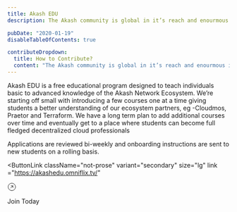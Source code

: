 ```yaml
---
title: Akash EDU
description: The Akash community is global in it’s reach and enourmous in it’s impact. However, due to the size and complexity in the ways members can contribute, there is no central   of all the content that’s educating and inspiring current and future crypto community members.

pubDate: "2020-01-19"
disableTableOfContents: true

contributeDropdown:
  title: How to Contribute?
  content: "The Akash community is global in it’s reach and enourmous in it’s impact. However, due to the size and complexity in the ways members can contribute, there is no central repository of all the content that’s educating and inspiring current and future crypto community members."
---
```


Akash EDU is a free educational program designed to teach individuals basic to advanced knowledge of the Akash Network Ecosystem. We’re starting off small with introducing a few courses one at a time giving students a better understanding of our ecosystem partners, eg -Cloudmos, Praetor and Terraform. We have a long term plan to add additional courses over time and eventually get to a place where students can become full fledged decentralized cloud professionals

Applications are reviewed bi-weekly and onboarding instructions are sent to new students on a rolling basis.


<ButtonLink className="not-prose" variant="secondary" size="lg"
 link ="https://akashedu.omniflix.tv/"
>
  <svg
  class="text-para"
  stroke = "currentColor"
   width="20" height="20" viewBox="0 0 20 20" fill="none" xmlns="http://www.w3.org/2000/svg">
<path d="M7.64062 12.3573L12.3547 7.64319M12.3547 7.64319H8.22988M12.3547 7.64319V11.768"  stroke-linecap="round" stroke-linejoin="round"/>
<path d="M9.9974 18.3333C14.5997 18.3333 18.3307 14.6023 18.3307 9.99996C18.3307 5.39758 14.5997 1.66663 9.9974 1.66663C5.39502 1.66663 1.66406 5.39758 1.66406 9.99996C1.66406 14.6023 5.39502 18.3333 9.9974 18.3333Z"  stroke-linecap="round" stroke-linejoin="round"/>
</svg>

Join Today

</ButtonLink>
